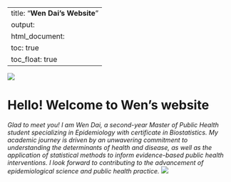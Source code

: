 
---
title: "**Wen Dai's Website**"
output: 
  html_document:
    toc: true
    toc_float: true
---

![](image/welcome.gif)

# Hello! Welcome to Wen's website
*Glad to meet you! I am Wen Dai, a second-year Master of Public Health student specializing in Epidemiology with certificate in Biostatistics. My academic journey is driven by an unwavering commitment to understanding the determinants of health and disease, as well as the application of statistical methods to inform evidence-based public health interventions. I look forward to contributing to the advancement of epidemiological science and public health practice.*
![](image/wd.jpg)